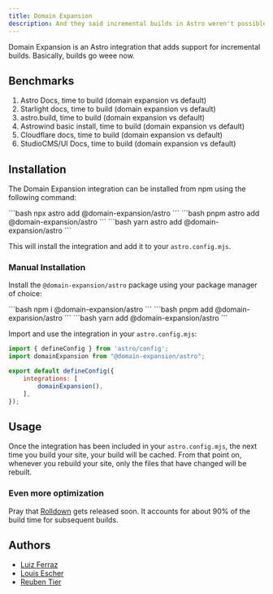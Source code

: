 ```yaml
---
title: Domain Expansion
description: And they said incremental builds in Astro weren't possible.
---
```



Domain Expansion is an Astro integration that adds support for incremental builds. Basically,
builds go weee now.

## Benchmarks

<Badge text="TODO: PUT GRAFANA BENCHMARKS HERE" />

1. Astro Docs, time to build (domain expansion vs default)
2. Starlight docs, time to build (domain expansion vs default)
3. astro.build, time to build (domain expansion vs default)
4. Astrowind basic install, time to build (domain expansion vs default)
5. Cloudflare docs, time to build (domain expansion vs default)
6. StudioCMS/UI Docs, time to build (domain expansion vs default)

## Installation

The Domain Expansion integration can be installed from npm using the following command:

<Tabs>
	<TabItem label="npm">
		```bash
		npx astro add @domain-expansion/astro
		```
	</TabItem>
	<TabItem label="pnpm">
		```bash
		pnpm astro add @domain-expansion/astro
		```
	</TabItem>
	<TabItem label="yarn">
		```bash
		yarn astro add @domain-expansion/astro
		```
	</TabItem>
</Tabs>

This will install the integration and add it to your `astro.config.mjs`.

### Manual Installation

Install the `@domain-expansion/astro` package using your package manager of choice:

<Tabs>
	<TabItem label="npm">
		```bash
		npm i @domain-expansion/astro
		```
	</TabItem>
	<TabItem label="pnpm">
		```bash
		pnpm add @domain-expansion/astro
		```
	</TabItem>
	<TabItem label="yarn">
		```bash
		yarn add @domain-expansion/astro
		```
	</TabItem>
</Tabs>

Import and use the integration in your `astro.config.mjs`:

```js
import { defineConfig } from 'astro/config';
import domainExpansion from "@domain-expansion/astro";

export default defineConfig({
	integrations: [
		domainExpansion(),
	],
});
```

## Usage

Once the integration has been included in your `astro.config.mjs`, the next time you build your site,
your build will be cached. From that point on, whenever you rebuild your site, only the files that have
changed will be rebuilt.

### Even more optimization

Pray that [Rolldown](https://rolldown.rs/) gets released soon. It accounts for about 90% of the build time
for subsequent builds.

## Authors

- [Luiz Ferraz](https://github.com/Fryuni)
- [Louis Escher](https://github.com/louisescher)
- [Reuben Tier](https://github.com/theotterlord)
